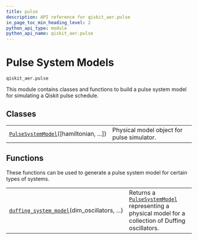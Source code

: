 ```yaml
---
title: pulse
description: API reference for qiskit_aer.pulse
in_page_toc_min_heading_level: 2
python_api_type: module
python_api_name: qiskit_aer.pulse
---
```


<span id="module-qiskit_aer.pulse" />

<span id="aer-pulse" />

<span id="pulse-system-models-qiskit-aer-pulse" />

# Pulse System Models

`qiskit_aer.pulse`

This module contains classes and functions to build a pulse system model for simulating a Qiskit pulse schedule.

## Classes

|                                                                                                                  |                                            |
| ---------------------------------------------------------------------------------------------------------------- | ------------------------------------------ |
| [`PulseSystemModel`](qiskit_aer.pulse.PulseSystemModel "qiskit_aer.pulse.PulseSystemModel")(\[hamiltonian, ...]) | Physical model object for pulse simulator. |

## Functions

These functions can be used to generate a pulse system model for certain types of systems.

|                                                                                                                                |                                                                                                                                                                              |
| ------------------------------------------------------------------------------------------------------------------------------ | ---------------------------------------------------------------------------------------------------------------------------------------------------------------------------- |
| [`duffing_system_model`](qiskit_aer.pulse.duffing_system_model "qiskit_aer.pulse.duffing_system_model")(dim\_oscillators, ...) | Returns a [`PulseSystemModel`](qiskit_aer.pulse.PulseSystemModel "qiskit_aer.pulse.PulseSystemModel") representing a physical model for a collection of Duffing oscillators. |


